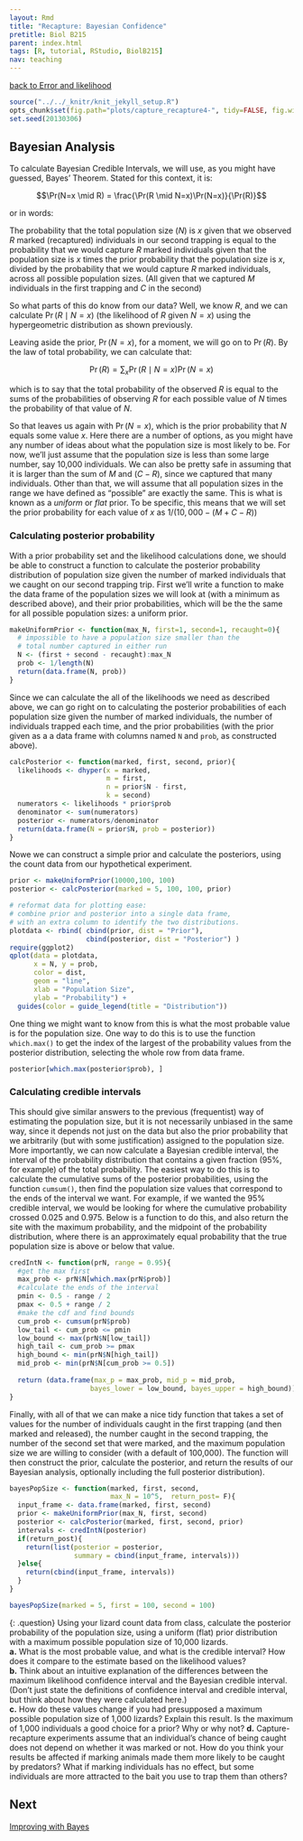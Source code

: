 ```yaml
---
layout: Rmd
title: "Recapture: Bayesian Confidence"
pretitle: Biol B215
parent: index.html
tags: [R, tutorial, RStudio, BiolB215]
nav: teaching
---
```


[back to Error and likelihood](capture_recapture3.html)

```r
source("../../_knitr/knit_jekyll_setup.R")
opts_chunk$set(fig.path="plots/capture_recapture4-", tidy=FALSE, fig.width=6.5, fig.height=5, fig.align="center", fig.retina = 2, cache=TRUE, cache.extra=rand_seed)
set.seed(20130306)

```
## Bayesian Analysis
To calculate Bayesian Credible Intervals, we will use, as you might have guessed, Bayes' Theorem. Stated for this context, it is:

$$\Pr(N=x \mid R) = \frac{\Pr(R \mid N=x)\Pr(N=x)}{\Pr(R)}$$ 

or in words:

The probability that the total population size ($N$) is $x$ given that we observed $R$ marked (recaptured) individuals in our second trapping is equal to the probability that we would capture $R$ marked individuals given that the population size is $x$ times the prior probability that the population size is $x$, divided by the probability that we would capture $R$ marked individuals, across all possible population sizes. (All given that we captured $M$ individuals in the first trapping and $C$ in the second)


So what parts of this do know from our data? Well, we know $R$, and we can calculate $\Pr(R \mid N=x)$ (the likelihood of $R$ given $N=x$) using the hypergeometric distribution as shown previously.

Leaving aside the prior, $\Pr(N=x)$, for a moment, we will go on to $\Pr(R)$. By the law of total probability, we can calculate that:

$$\Pr(R) = \sum_x{\Pr(R \mid N=x)\Pr(N=x)}$$

which is to say that the total probability of the observed $R$ is equal to the sums of the probabilities of observing $R$ for each possible value of $N$ times the probability of that value of $N$.


So that leaves us again with $\Pr(N=x)$, which is the prior probability that $N$ equals some value $x$. Here there are a number of options, as you might have any number of ideas about what the population size is most likely to be. For now, we'll just assume that the population size is less than some large number, say 10,000 individuals. We can also be pretty safe in assuming that it is larger than the sum of $M$ and $(C-R)$, since we captured that many individuals. Other than that, we will assume that all population sizes in the range we have defined as "possible" are exactly the same. This is what is known as a *uniform* or *flat* prior. To be specific, this means that we will set the prior probability for each value of  $x$ as $1/(10,000 - (M + C - R))$


### Calculating posterior probability
With a prior probability set and the likelihood calculations done, we should be able to construct a function to calculate the posterior probability distribution of population size given the number of marked individuals that we caught on our second trapping trip. First we'll write a function to make the data frame of the population sizes we will look at (with a minimum as described above), and their prior probabilities, which will be the the same for all possible population sizes: a uniform prior. 

```r
makeUniformPrior <- function(max_N, first=1, second=1, recaught=0){
  # impossible to have a population size smaller than the 
  # total number captured in either run
  N <- (first + second - recaught):max_N
  prob <- 1/length(N)
  return(data.frame(N, prob))
}
```

Since we can calculate the all of the likelihoods we need as described above, we can go right on to calculating the posterior probabilities of each population size given the number of marked individuals, the number of individuals trapped each time, and the prior probabilities (with the prior given as a a data frame with columns named `N` and `prob`, as constructed above). 

```r
calcPosterior <- function(marked, first, second, prior){
  likelihoods <- dhyper(x = marked, 
                        m = first, 
                        n = prior$N - first, 
                        k = second) 
  numerators <- likelihoods * prior$prob
  denominator <- sum(numerators)
  posterior <- numerators/denominator
  return(data.frame(N = prior$N, prob = posterior))
}
```


Nowe we can construct a simple prior and calculate the posteriors, using the count data from our hypothetical experiment.

```r
prior <- makeUniformPrior(10000,100, 100)
posterior <- calcPosterior(marked = 5, 100, 100, prior)

# reformat data for plotting ease:
# combine prior and posterior into a single data frame, 
# with an extra column to identify the two distributions.
plotdata <- rbind( cbind(prior, dist = "Prior"),
                   cbind(posterior, dist = "Posterior") )
require(ggplot2)
qplot(data = plotdata,
      x = N, y = prob, 
      color = dist,
      geom = "line", 
      xlab = "Population Size", 
      ylab = "Probability") +
  guides(color = guide_legend(title = "Distribution"))
```


One thing we might want to know from this is what the most probable value is for the population size. One way to do this is to use the function `which.max()` to get the index of the largest of the probability values from the posterior distribution, selecting the whole row from data frame.

```r
posterior[which.max(posterior$prob), ]
```

### Calculating credible intervals
This should give similar answers to the previous (frequentist) way of estimating the population size, but it is not necessarily unbiased in the same way, since it depends not just on the data but also the prior probability that we arbitrarily (but with some justification) assigned to the population size. More importantly, we can now calculate a Bayesian credible interval, the interval of the probability distribution that contains a given fraction (95%, for example) of the total probability. The easiest way to do this is to calculate the cumulative sums of the posterior probabilities, using the function `cumsum()`, then find the population size values that correspond to the ends of the interval we want. For example, if we wanted the 95% credible interval, we would be looking for where the cumulative probability crossed 0.025 and 0.975. Below is a function to do this, and also return the site with the maximum probability, and the midpoint of the probability distribution, where there is an approximately equal probability that the true population size is above or below that value.

```r
credIntN <- function(prN, range = 0.95){
  #get the max first
  max_prob <- prN$N[which.max(prN$prob)]
  #calculate the ends of the interval
  pmin <- 0.5 - range / 2
  pmax <- 0.5 + range / 2
  #make the cdf and find bounds
  cum_prob <- cumsum(prN$prob)
  low_tail <- cum_prob <= pmin
  low_bound <- max(prN$N[low_tail])
  high_tail <- cum_prob >= pmax
  high_bound <- min(prN$N[high_tail])
  mid_prob <- min(prN$N[cum_prob >= 0.5])
  
  return (data.frame(max_p = max_prob, mid_p = mid_prob,
                    bayes_lower = low_bound, bayes_upper = high_bound))
}
```

Finally, with all of that we can make a nice tidy function that takes a set of values for the number of individuals caught in the first trapping (and then marked and released), the number caught in the second trapping, the number of the second set that were marked, and the maximum population size we are willing to consider (with a default of 100,000). The function will then construct the prior, calculate the posterior, and return the results of our Bayesian analysis, optionally including the full posterior distribution).

```r
bayesPopSize <- function(marked, first, second, 
                         max_N = 10^5,  return_post= F){
  input_frame <- data.frame(marked, first, second)
  prior <- makeUniformPrior(max_N, first, second)
  posterior <- calcPosterior(marked, first, second, prior)
  intervals <- credIntN(posterior)
  if(return_post){
    return(list(posterior = posterior,
                summary = cbind(input_frame, intervals)))
  }else{
    return(cbind(input_frame, intervals))
  }
}

bayesPopSize(marked = 5, first = 100, second = 100)
```

{: .question}
Using your lizard count data from class, calculate the posterior probability of the population size, using a uniform (flat) prior distribution with a maximum possible population size of 10,000 lizards.  
**a.**  What is the most probable value, and what is the credible interval? How does it compare to the estimate based on the likelihood values?  
**b.**  Think about an intuitive explanation of the differences between the maximum likelihood confidence interval and the Bayesian credible interval. (Don't just state the definitions of confidence interval and credible interval, but think about how they were calculated here.)  
**c.**  How do these values change if you had presupposed a maximum possible population size of 1,000 lizards? Explain this result. Is the maximum of 1,000 individuals a good choice for a prior?  Why or why not?
**d.**  Capture-recapture experiments assume that an individual's chance of being caught does not depend on whether it was marked or not. How do you think your results be affected if marking animals made them more likely to be caught by predators? What if marking individuals has no effect, but some individuals are more attracted to the bait you use to trap them than others?  


## Next
[Improving with Bayes](capture_recapture5.html)